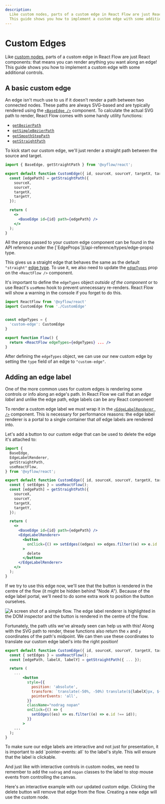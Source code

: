 ```yaml
---
description:
  Like custom nodes, parts of a custom edge in React Flow are just React components.
  This guide shows you how to implement a custom edge with some additional controls.
---
```



# Custom Edges

Like [custom nodes](/learn/customization/custom-nodes), parts of a custom edge in
React Flow are just React components: that means you can render anything you want
along an edge! This guide shows you how to implement a custom edge with some
additional controls.

## A basic custom edge

An edge isn't much use to us if it doesn't render a path between two connected
nodes. These paths are always SVG-based and are typically rendered using the
[`<BaseEdge />`](/api-reference/components/base-edge) component. To calculate
the actual SVG path to render, React Flow comes with some handy utility functions:

- [`getBezierPath`](/api-reference/utils/get-bezier-path)
- [`getSimpleBezierPath`](/api-reference/utils/get-simple-bezier-path)
- [`getSmoothStepPath`](/api-reference/utils/get-smooth-step-path)
- [`getStraightPath`](/api-reference/utils/get-straight-path)

To kick start our custom edge, we'll just render a straight path between the
source and target.

```jsx
import { BaseEdge, getStraightPath } from '@xyflow/react';

export default function CustomEdge({ id, sourceX, sourceY, targetX, targetY }) {
  const [edgePath] = getStraightPath({
    sourceX,
    sourceY,
    targetX,
    targetY,
  });

  return (
    <>
      <BaseEdge id={id} path={edgePath} />
    </>
  );
}
```

<Callout type="info">
  All the props passed to your custom edge component can be found in the API
  reference under the [`EdgeProps`](/api-reference/types/edge-props) type.
</Callout>

This gives us a straight edge that behaves the same as the default `"straight"`
[edge type](/api-reference/types/edge#default-edge-types). To use it, we also
need to update the [`edgeTypes`](/api-reference/react-flow#edge-types) prop on
the `<ReactFlow />` component.

It's important to define the `edgeTypes` object _outside of the component_ or to
use React's `useMemo` hook to prevent unnecessary re-renders. React Flow will
show a warning in the console if you forget to do this.

```jsx
import ReactFlow from '@xyflow/react'
import CustomEdge from './CustomEdge'


const edgeTypes = {
  'custom-edge': CustomEdge
}

export function Flow() {
  return <ReactFlow edgeTypes={edgeTypes} ... />
}
```

After defining the `edgeTypes` object, we can use our new custom edge by setting
the `type` field of an edge to `"custom-edge"`.

<RemoteCodeViewer route="learn/custom-edge" framework="react" />

## Adding an edge label

One of the more common uses for custom edges is rendering some controls or info
along an edge's path. In React Flow we call that an _edge label_ and unlike the
edge path, edge labels can be any React component!

To render a custom edge label we must wrap it in the
[`<EdgeLabelRenderer />`](/api-reference/components/edge-label-renderer) component.
This is necessary for performance reasons: the edge label renderer is a portal
to a single container that _all_ edge labels are rendered into.

Let's add a button to our custom edge that can be used to delete the edge it's
attached to:

```jsx
import {
  BaseEdge,
  EdgeLabelRenderer,
  getStraightPath,
  useReactFlow,
} from '@xyflow/react';

export default function CustomEdge({ id, sourceX, sourceY, targetX, targetY }) {
  const { setEdges } = useReactFlow();
  const [edgePath] = getStraightPath({
    sourceX,
    sourceY,
    targetX,
    targetY,
  });

  return (
    <>
      <BaseEdge id={id} path={edgePath} />
      <EdgeLabelRenderer>
        <button
          onClick={() => setEdges((edges) => edges.filter((e) => e.id !== id))}
        >
          delete
        </button>
      </EdgeLabelRenderer>
    </>
  );
}
```

If we try to use this edge now, we'll see that the button is rendered in the
centre of the flow (it might be hidden behind "Node A"). Because of the edge
label portal, we'll need to do some extra work to position the button ourselves.

<Image
  src="/img/learn/edge-label-renderer-position.png"
  alt="A screen shot of a simple flow. The edge label renderer is highlighted in
  the DOM inspector and the button is rendered in the centre of the flow."
/>

Fortunately, the path utils we've already seen can help us with this! Along with
the SVG path to render, these functions also return the `x` and `y` coordinates
of the path's midpoint. We can then use these coordinates to translate our custom
edge label's into the right position!

```jsx
export default function CustomEdge({ id, sourceX, sourceY, targetX, targetY }) {
  const { setEdges } = useReactFlow();
  const [edgePath, labelX, labelY] = getStraightPath({ ... });

  return (
    ...
        <button
          style={{
            position: 'absolute',
            transform: `translate(-50%, -50%) translate(${labelX}px, ${labelY}px)`,
            pointerEvents: 'all',
          }}
          className="nodrag nopan"
          onClick={() => {
            setEdges((es) => es.filter((e) => e.id !== id));
          }}
        >
    ...
  );
}
```

<Callout type="info">
  To make sure our edge labels are interactive and not just for presentation, it
  is important to add `pointer-events: all` to the label's style. This will ensure
  that the label is clickable.

And just like with interactive controls in custom nodes, we need to remember
to add the `nodrag` and `nopan` classes to the label to stop mouse events from
controlling the canvas.

</Callout>

Here's an interactive example with our updated custom edge. Clicking the delete
button will remove that edge from the flow. Creating a new edge will use the
custom node.

<RemoteCodeViewer route="learn/custom-edge-2" framework="react" />
